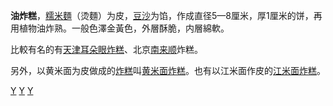 {{Unreferenced|time=2018-02-01T06:48:10+00:00}}
{{noteTA|1=zh-hans:面;zh-hant:麵;}}

'''油炸糕'''，[[糯米麵|糯米麵]]（烫麵）为皮，[[豆沙|豆沙]]为馅，作成直径5—8厘米，厚1厘米的饼，再用植物油炸熟。一般色澤金黃色，外層酥脆，内層綿軟。

比較有名的有[[天津|天津]][[耳朵眼炸糕|耳朵眼炸糕]]、北京[[南来顺|南来顺]]炸糕。

另外，以黄米面为皮做成的[[炸糕|炸糕]]叫[[黄米面炸糕|黄米面炸糕]]。也有以江米面作皮的[[江米面炸糕|江米面炸糕]]。

{{Dessert-stub}}

[[Category:京津小吃|Y]]
[[Category:油炸麵食|Y]]
[[Category:中式糕點|Y]]